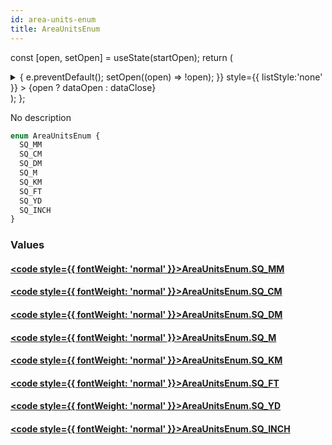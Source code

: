 ```yaml
---
id: area-units-enum
title: AreaUnitsEnum
---
```






const [open, setOpen] = useState(startOpen);
return (
<details {...(open ? { open: true } : {})} className="details" style={{ border:'none', boxShadow:'none', background:'var(--ifm-background-color)' }}>
<summary
onClick={(e) => {
e.preventDefault();
setOpen((open) => !open);
}}
style={{ listStyle:'none' }} >
{open ? dataOpen : dataClose}
</summary>
{open && children}
</details>
);
};

No description

```graphql
enum AreaUnitsEnum {
  SQ_MM
  SQ_CM
  SQ_DM
  SQ_M
  SQ_KM
  SQ_FT
  SQ_YD
  SQ_INCH
}
```

### Values

#### [<code style={{ fontWeight: 'normal' }}>AreaUnitsEnum.<b>SQ_MM</b></code>](#)

#### [<code style={{ fontWeight: 'normal' }}>AreaUnitsEnum.<b>SQ_CM</b></code>](#)

#### [<code style={{ fontWeight: 'normal' }}>AreaUnitsEnum.<b>SQ_DM</b></code>](#)

#### [<code style={{ fontWeight: 'normal' }}>AreaUnitsEnum.<b>SQ_M</b></code>](#)

#### [<code style={{ fontWeight: 'normal' }}>AreaUnitsEnum.<b>SQ_KM</b></code>](#)

#### [<code style={{ fontWeight: 'normal' }}>AreaUnitsEnum.<b>SQ_FT</b></code>](#)

#### [<code style={{ fontWeight: 'normal' }}>AreaUnitsEnum.<b>SQ_YD</b></code>](#)

#### [<code style={{ fontWeight: 'normal' }}>AreaUnitsEnum.<b>SQ_INCH</b></code>](#)

